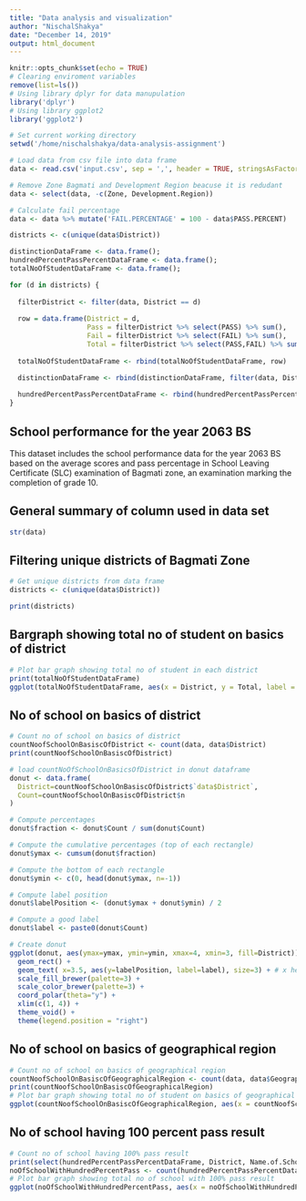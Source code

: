 ```yaml
---
title: "Data analysis and visualization"
author: "NischalShakya"
date: "December 14, 2019"
output: html_document
---
```


```r
knitr::opts_chunk$set(echo = TRUE)
# Clearing enviroment variables
remove(list=ls())
# Using library dplyr for data manupulation
library('dplyr')
# Using library ggplot2 
library('ggplot2')

# Set current working directory 
setwd('/home/nischalshakya/data-analysis-assignment')

# Load data from csv file into data frame
data <- read.csv('input.csv', sep = ',', header = TRUE, stringsAsFactors = FALSE)

# Remove Zone Bagmati and Development Region beacuse it is redudant
data <- select(data, -c(Zone, Development.Region))

# Calculate fail percentage
data <- data %>% mutate('FAIL.PERCENTAGE' = 100 - data$PASS.PERCENT)

districts <- c(unique(data$District))

distinctionDataFrame <- data.frame();
hundredPercentPassPercentDataFrame <- data.frame();
totalNoOfStudentDataFrame <- data.frame();

for (d in districts) {
  
  filterDistrict <- filter(data, District == d)
  
  row = data.frame(District = d,
                   Pass = filterDistrict %>% select(PASS) %>% sum(),
                   Fail = filterDistrict %>% select(FAIL) %>% sum(),
                   Total = filterDistrict %>% select(PASS,FAIL) %>% sum())
  
  totalNoOfStudentDataFrame <- rbind(totalNoOfStudentDataFrame, row)

  distinctionDataFrame <- rbind(distinctionDataFrame, filter(data, District == d & DISTINCTION == max(DISTINCTION)))
  
  hundredPercentPassPercentDataFrame <- rbind(hundredPercentPassPercentDataFrame, filter(data, District == d & FAIL == 0 & PASS.PERCENT == max(PASS.PERCENT)))
}
```

## School performance for the year 2063 BS

This dataset includes the school performance data for the year 2063 BS based on the average scores and pass percentage in School Leaving Certificate (SLC) examination of Bagmati zone, an examination marking the completion of grade 10.

## General summary of column used in data set
```r
str(data)
```

## Filtering unique districts of Bagmati Zone

```r
# Get unique districts from data frame
districts <- c(unique(data$District))
```
``` r
print(districts)
```

## Bargraph showing total no of student on basics of district
```r
# Plot bar graph showing total no of student in each district
print(totalNoOfStudentDataFrame)
ggplot(totalNoOfStudentDataFrame, aes(x = District, y = Total, label = Total)) + geom_bar(stat = 'identity', fill = 'steelblue', color = 'black') + geom_text(size = 3, vjust = -1) + labs(title = 'Total no of student in each district') + xlab('Districts') + ylab('Total No of Student')
```

## No of school on basics of district
``` r
# Count no of school on basics of district
countNoofSchoolOnBasiscOfDistrict <- count(data, data$District)
print(countNoofSchoolOnBasiscOfDistrict)

# load countNoOfSchoolOnBasicsOfDistrict in donut dataframe
donut <- data.frame(
  District=countNoofSchoolOnBasiscOfDistrict$`data$District`,
  Count=countNoofSchoolOnBasiscOfDistrict$n
)

# Compute percentages
donut$fraction <- donut$Count / sum(donut$Count)

# Compute the cumulative percentages (top of each rectangle)
donut$ymax <- cumsum(donut$fraction)

# Compute the bottom of each rectangle
donut$ymin <- c(0, head(donut$ymax, n=-1))

# Compute label position
donut$labelPosition <- (donut$ymax + donut$ymin) / 2

# Compute a good label
donut$label <- paste0(donut$Count)

# Create donut 
ggplot(donut, aes(ymax=ymax, ymin=ymin, xmax=4, xmin=3, fill=District)) +
  geom_rect() +
  geom_text( x=3.5, aes(y=labelPosition, label=label), size=3) + # x here controls label position (inner / outer)
  scale_fill_brewer(palette=3) +
  scale_color_brewer(palette=3) +
  coord_polar(theta="y") +
  xlim(c(1, 4)) +
  theme_void() +
  theme(legend.position = "right")
```

## No of school on basics of geographical region
``` r
# Count no of school on basics of geographical region
countNoofSchoolOnBasiscOfGeographicalRegion <- count(data, data$Geographical.Region)
print(countNoofSchoolOnBasiscOfGeographicalRegion)
# Plot bar graph showing total no of student on basics of geographical region 
ggplot(countNoofSchoolOnBasiscOfGeographicalRegion, aes(x = countNoofSchoolOnBasiscOfGeographicalRegion$`data$Geographical.Region`, y = countNoofSchoolOnBasiscOfGeographicalRegion$n, label = countNoofSchoolOnBasiscOfGeographicalRegion$n)) + geom_bar(stat = 'identity', fill = 'steelblue', color = 'black', width = 0.3) + geom_text(size = 3, vjust = -1) + labs(title = 'Total no of school on basics of geographical region') + xlab('Geographical region') + ylab('Total No of School')
````

## No of school having 100 percent pass result
```r
# Count no of school having 100% pass result
print(select(hundredPercentPassPercentDataFrame, District, Name.of.School))
noOfSchoolWithHundredPercentPass <- count(hundredPercentPassPercentDataFrame, hundredPercentPassPercentDataFrame$District)
# Plot bar graph showing total no of school with 100% pass result 
ggplot(noOfSchoolWithHundredPercentPass, aes(x = noOfSchoolWithHundredPercentPass$`hundredPercentPassPercentDataFrame$District`, y = noOfSchoolWithHundredPercentPass$n, label = noOfSchoolWithHundredPercentPass$n)) + geom_bar(stat = 'identity', fill = 'steelblue', color = 'black', width = 0.5) + geom_text(size = 3, vjust = -1) + labs(title = 'Total no of school with 100% pass result') + xlab('District') + ylab('Total No of School')

```
